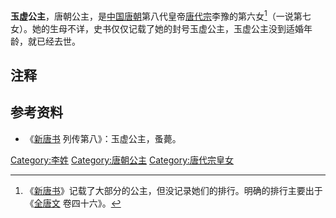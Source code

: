 {{東亞女性歷史人物
| 名稱=玉虚公主
| 身份=[[唐朝|唐朝]]公主
| 畫像=
| 說明=
| 姓=李
| 名=
| 封爵=[[公主|公主]]
| 位號=
| 封號=玉虚公主
| 出生年=
| 逝世年=
| 諡號=
| 墳墓=
| 父親=[[唐代宗|唐代宗]]
| 同胞兄弟=
| 母親=
|}}


'''玉虚公主'''，唐朝公主，是[[中国|中国]][[唐朝|唐朝]]第八代皇帝[[唐代宗|唐代宗]]李豫的第六女<ref>《[[新唐书|新唐书]]》记载了大部分的公主，但没记录她们的排行。明确的排行主要出于《[[全唐文|全唐文]] 卷四十六》。</ref>（一说第七女）。她的生母不详，史书仅仅记载了她的封号玉虚公主，玉虚公主没到适婚年龄，就已经去世。

== 注释 ==

<references/>

== 参考资料 ==
*《[[新唐书|新唐书]] 列传第八》：玉虚公主，蚤薨。

[[Category:李姓|Category:李姓]]
[[Category:唐朝公主|Category:唐朝公主]]
[[Category:唐代宗皇女|Category:唐代宗皇女]]
